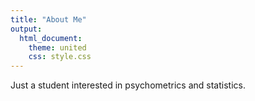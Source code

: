 ```yaml
---
title: "About Me"
output:
  html_document:
    theme: united
    css: style.css
---
```


Just a student interested in psychometrics and statistics.